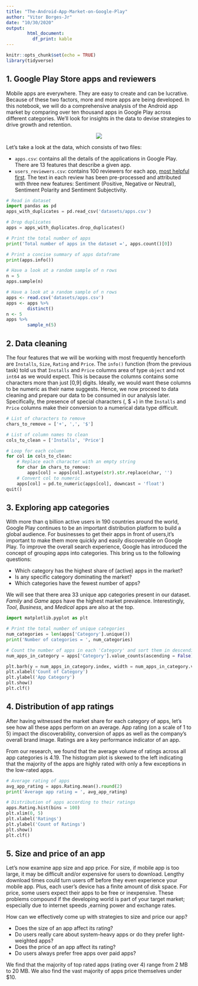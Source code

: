 ```yaml
---
title: "The-Android-App-Market-on-Google-Play"
author: "Vitor Borges-Jr"
date: "10/30/2020"
output: 
        html_document:
          df_print: kable                
---
```


```r
knitr::opts_chunk$set(echo = TRUE)
library(tidyverse)
```

## **1. Google Play Store apps and reviewers**

Mobile apps are everywhere. They are easy to create and can be lucrative. Because of these two factors, more and more apps are being developed. In this notebook, we will do a comprehensive analysis of the Android app market by comparing over ten thousand apps in Google Play across different categories. We'll look for insights in the data to devise strategies to drive growth and retention.

<center>
![](/Users/VBorgesJr/Documents/GitHub/DataCamp/Data-Scientist-with-Python/Projects/The-Android-App-Market-on-Google-Play/images/google-play.jpeg)
</center>

Let's take a look at the data, which consists of two files:

- `apps.csv`: contains all the details of the applications in Google Play. There are 13 features that describe a given app.
- `users_reviewers.csv`: contains 100 reviewers for each app, [most helpful first](https://www.androidpolice.com/2019/01/21/google-play-stores-redesigned-ratings-and-reviews-section-lets-you-easily-filter-by-star-rating/). The text in each review has been pre-processed and attributed with three new features: Sentiment (Positive, Negative or Neutral), Sentiment Polarity and Sentiment Subjectivity.

```python
# Read in dataset
import pandas as pd
apps_with_duplicates = pd.read_csv('datasets/apps.csv')

# Drop duplicates
apps = apps_with_duplicates.drop_duplicates()

# Print the total number of apps
print('Total number of apps in the dataset =', apps.count()[0])

# Print a concise summary of apps dataframe
print(apps.info())
```

```python
# Have a look at a random sample of n rows
n = 5
apps.sample(n)
```

```r
# Have a look at a random sample of n rows
apps <- read.csv('datasets/apps.csv')
apps <- apps %>%
        distinct()
n <- 5
apps %>% 
        sample_n(5)
```

## **2. Data cleaning**

The four features that we will be working with most frequently henceforth are `Installs`, `Size`, `Rating` and `Price`. The `info()` function (from the previous task) told us that `Installs` and `Price` columns area of type `object` and not `int64` as we would expect. This is because the columns contains some characters more than just [0,9] digits. Ideally, we would want these columns to be numeric as their name suggests. 
Hence, we now proceed to data cleaning and prepare our data to be consumed in our analysis later. Specifically, the presence of special characters (, $ +) in the `Installs` and `Price` columns make their conversion to a numerical data type difficult.

```python
# List of characters to remove
chars_to_remove = ['+', ',', '$']

# List of column names to clean
cols_to_clean = ['Installs', 'Price']

# Loop for each column
for col in cols_to_clean:
    # Replace each character with an empty string
    for char in chars_to_remove:
        apps[col] = apps[col].astype(str).str.replace(char, '')
    # Convert col to numeric
    apps[col] = pd.to_numeric(apps[col], downcast = 'float')
quit()
```

## **3. Exploring app categories**

With more than q billion active users in 190 countries around the world, Google Play continues to be an important distribution platform to build a global audience. For businesses to get their apps in front of users,it's important to make them more quickly and easily discoverable on Google Play. To improve the overall search experience, Google has introduced the concept of grouping apps into categories.
This bring us to the following questions:

- Which category has the highest share of (active) apps in the market?
- Is any specific category dominating the market?
- Which categories have the fewest number of apps?

We will see that there area 33 unique app categories present in our dataset. *Family* and *Game* apps have the highest market prevalence. Interestingly, *Tool*, *Business*, and *Medical* apps are also at the top.

```python
import matplotlib.pyplot as plt

# Print the total number of unique categories
num_categories = len(apps['Category'].unique())
print('Number of categories = ', num_categories)

# Count the number of apps in each 'Category' and sort them in descending order
num_apps_in_category = apps['Category'].value_counts(ascending = False)

plt.barh(y = num_apps_in_category.index, width = num_apps_in_category.values)
plt.xlabel('Count of Category')
plt.ylabel('App Category')
plt.show()
plt.clf()

```

## **4. Distribution of app ratings**

After having witnessed the market share for each category of apps, let's see how all these apps perform on an average. App rating (on a scale of 1 to 5) impact the discoverability, conversion of apps as well as the company's overall brand image. Ratings are a key performance indicator of an app.

From our research, we found that the average volume of ratings across all app categories is 4.19. The histogram plot is skewed to the left indicating that the majority of the apps are highly rated with only a few exceptions in the low-rated apps.

```python
# Average rating of apps
avg_app_rating = apps.Rating.mean().round(2)
print('Average app rating = ', avg_app_rating)

# Distribution of apps according to their ratings
apps.Rating.hist(bins = 100)
plt.xlim(0, 5)
plt.xlabel('Ratings')
plt.ylabel('Count of Ratings')
plt.show()
plt.clf()

```

## **5. Size and price of an app**

Let's now examine app size and app price. For size, if mobile app is too large, it may be difficult and/or expensive for users to download. Lengthy download times could turn users off before they even experience your mobile app. Plus, each user's device has a finite amount of disk space. For price, some users expect their apps to be free or inexpensive. These problems compound if the developing world is part of your target market; especially due to internet speeds ,earning power and exchange rates.

How can we effectively come up with strategies to size and price our app?

- Does the size of an app affect its rating? 
- Do users really care about system-heavy apps or do they prefer light-weighted apps?
- Does the price of an app affect its rating?
- Do users always prefer free apps over paid apps?

We find that the majority of top rated apps (rating over 4) range from 2 MB to 20 MB. We also find the vast majority of apps price themselves under $10.